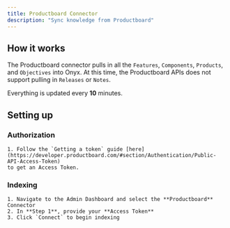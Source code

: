 ```yaml
---
title: Productboard Connector
description: "Sync knowledge from Productboard"
---
```


## How it works

The Productboard connector pulls in all the `Features`, `Components`, `Products`,
and `Objectives` into Onyx. At this time, the Productboard APIs does not
support pulling in `Releases` or `Notes`.

Everything is updated every **10** minutes.

## Setting up

### Authorization

    1. Follow the `Getting a token` guide [here](https://developer.productboard.com/#section/Authentication/Public-API-Access-Token)
    to get an Access Token.

### Indexing

    1. Navigate to the Admin Dashboard and select the **Productboard** Connector
    2. In **Step 1**, provide your **Access Token**
    3. Click `Connect` to begin indexing
